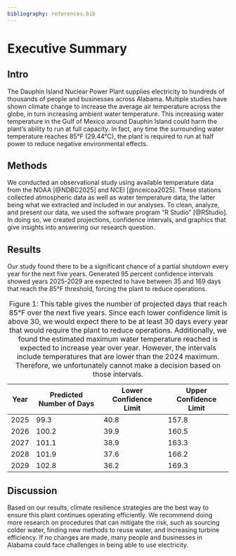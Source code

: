 ```yaml
---
bibliography: references.bib
---
```


# Executive Summary {.unnumbered}

## Intro

The Dauphin Island Nuclear Power Plant supplies electricity to hundreds of thousands of people and businesses across Alabama. Multiple studies have shown climate change to increase the average air temperature across the globe, in turn increasing ambient water temperature. This increasing water temperature in the Gulf of Mexico around Dauphin Island could harm the plant's ability to run at full capacity. In fact, any time the surrounding water temperature reaches 85°F (29.44°C), the plant is required to run at half power to reduce negative environmental effects.

## Methods

We conducted an observational study using available temperature data from the NOAA [@NDBC2025] and NCEI [@nceicoa2025]. These stations collected atmospheric data as well as water temperature data, the latter being what we extracted and included in our analyses. To clean, analyze, and present our data, we used the software program "R Studio" [@RStudio]. In doing so, we created projections, confidence intervals, and graphics that give insights into answering our research question.

## Results

Our study found there to be a significant chance of a partial shutdown every year for the next five years. Generated 95 percent confidence intervals showed years 2025-2029 are expected to have between 35 and 169 days that reach the 85°F threshold, forcing the plant to reduce operations.

| Year | Predicted Number of Days | Lower Confidence Limit | Upper Confidence Limit |
|------|--------------------------|------------------------|------------------------|
| 2025 | 99.3                     | 40.8                   | 157.8                  |
| 2026 | 100.2                    | 39.9                   | 160.5                  |
| 2027 | 101.1                    | 38.9                   | 163.3                  |
| 2028 | 101.9                    | 37.6                   | 166.2                  |
| 2029 | 102.8                    | 36.2                   | 169.3                  |

: Figure 1: This table gives the number of projected days that reach 85°F over the next five years. Since each lower confidence limit is above 30, we would expect there to be at least 30 days every year that would require the plant to reduce operations. Additionally, we found the estimated maximum water temperature reached is expected to increase year over year. However, the intervals include temperatures that are lower than the 2024 maximum. Therefore, we unfortunately cannot make a decision based on those intervals.

## Discussion

Based on our results, climate resilience strategies are the best way to ensure this plant continues operating efficiently. We recommend doing more research on procedures that can mitigate the risk, such as sourcing colder water, finding new methods to reuse water, and increasing turbine efficiency. If no changes are made, many people and businesses in Alabama could face challenges in being able to use electricity.
